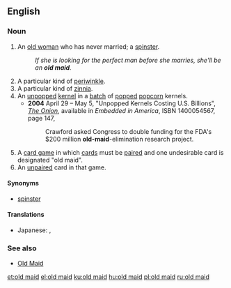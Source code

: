 {{also|Old Maid}}
==English==

===Noun===
{{en-noun|head=[[old]] [[maid]]}}

# {{label|en|pejorative}} An [[old woman]] who has never married; a [[spinster]].
#: ''If she is looking for the perfect man before she marries, she'll be an '''old maid'''.''
# A particular kind of [[periwinkle]].
# A particular kind of [[zinnia]].
# An [[unpopped]] [[kernel]] in a [[batch]] of [[pop]]ped [[popcorn]] kernels.
#* '''2004''' April 29 – May 5, "Unpopped Kernels Costing U.S. Billions", ''[[w:The Onion|The Onion]]'', available in ''Embedded in America'', ISBN 1400054567, page 147,
#*: Crawford asked Congress to double funding for the FDA's $200 million '''old-maid'''-elimination research project.
# A [[card game]] in which [[card]]s must be [[pair]]ed and one undesirable card is designated "old maid".
# An [[unpaired]] card in that game.

====Synonyms====
* {{sense|old unmarried woman}} [[spinster]]

====Translations====
{{trans-see|elderly unmarried woman|spinster}}
{{trans-top|card game}}
* Japanese: {{t|ja|婆抜き|sc=Jpan}}, {{t|ja|ババ抜き|tr=babaneki|sc=Jpan}}
{{trans-bottom}}
===See also===
* [[Old Maid]]

[[et:old maid]]
[[el:old maid]]
[[ku:old maid]]
[[hu:old maid]]
[[pl:old maid]]
[[ru:old maid]]